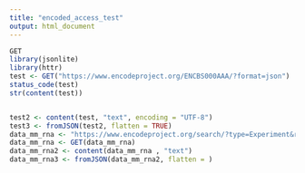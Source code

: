```yaml
---
title: "encoded_access_test"
output: html_document
---
```



```r
GET
library(jsonlite)
library(httr)
test <- GET("https://www.encodeproject.org/ENCBS000AAA/?format=json")
status_code(test)
str(content(test))


test2 <- content(test, "text", encoding = "UTF-8")
test3 <- fromJSON(test2, flatten = TRUE)
data_mm_rna <- "https://www.encodeproject.org/search/?type=Experiment&related_series.@type=ReferenceEpigenome&status=released&replicates.library.biosample.donor.organism.scientific_name=Mus+musculus&assay_title=polyA+plus+RNA-seq&frame=object&format=json"
data_mm_rna <- GET(data_mm_rna)
data_mm_rna2 <- content(data_mm_rna , "text")
data_mm_rna3 <- fromJSON(data_mm_rna2, flatten = )
```